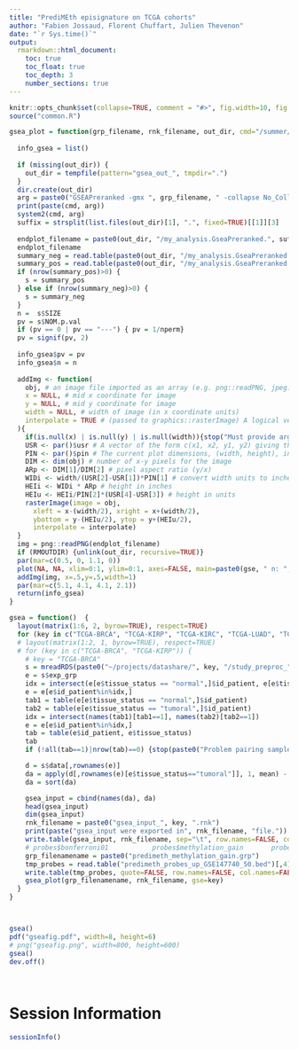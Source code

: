 ```yaml
---
title: "PrediMEth episignature on TCGA cohorts"
author: "Fabien Jossaud, Florent Chuffart, Julien Thevenon"
date: "`r Sys.time()`"
output: 
  rmarkdown::html_document:
    toc: true
    toc_float: true
    toc_depth: 3
    number_sections: true
---
```


```r
knitr::opts_chunk$set(collapse=TRUE, comment = "#>", fig.width=10, fig.height=10, eval=TRUE, echo=FALSE, warning=FALSE)
source("common.R")
```



```r
gsea_plot = function(grp_filename, rnk_filename, out_dir, cmd="/summer/epistorage/opt/GSEA_4.1.0/gsea-cli.sh", nperm=1000, RMOUTDIR=TRUE, gse) {
  
  info_gsea = list()
  
  if (missing(out_dir)) {
    out_dir = tempfile(pattern="gsea_out_", tmpdir=".")
  }
  dir.create(out_dir)
  arg = paste0("GSEAPreranked -gmx ", grp_filename, " -collapse No_Collapse -mode Max_probe -norm meandiv -nperm ", nperm , " -rnk ", rnk_filename, " -scoring_scheme weighted -rpt_label my_analysis -create_svgs false -include_only_symbols true -make_sets true -plot_top_x 20 -rnd_seed timestamp -set_max 5000 -set_min 15 -zip_report false -out ", out_dir)
  print(paste(cmd, arg))
  system2(cmd, arg)
  suffix = strsplit(list.files(out_dir)[1], ".", fixed=TRUE)[[1]][3]
  
  endplot_filename = paste0(out_dir, "/my_analysis.GseaPreranked.", suffix, "/enplot_", grp_filename, "_1.png")
  endplot_filename
  summary_neg = read.table(paste0(out_dir, "/my_analysis.GseaPreranked.", suffix, "/gsea_report_for_na_neg_", suffix, ".tsv"), sep="\t", header=TRUE) ;   
  summary_pos = read.table(paste0(out_dir, "/my_analysis.GseaPreranked.", suffix, "/gsea_report_for_na_pos_", suffix, ".tsv"), sep="\t", header=TRUE) ;   
  if (nrow(summary_pos)>0) {
    s = summary_pos    
  } else if (nrow(summary_neg)>0) {
    s = summary_neg    
  }
  n =  s$SIZE
  pv = s$NOM.p.val
  if (pv == 0 | pv == "---") { pv = 1/nperm}
  pv = signif(pv, 2)  
  
  info_gsea$pv = pv
  info_gsea$n = n
  
  addImg <- function(
    obj, # an image file imported as an array (e.g. png::readPNG, jpeg::readJPEG)
    x = NULL, # mid x coordinate for image
    y = NULL, # mid y coordinate for image
    width = NULL, # width of image (in x coordinate units)
    interpolate = TRUE # (passed to graphics::rasterImage) A logical vector (or scalar) indicating whether to apply linear interpolation to the image when drawing. 
  ){
    if(is.null(x) | is.null(y) | is.null(width)){stop("Must provide args 'x', 'y', and 'width'")}
    USR <- par()$usr # A vector of the form c(x1, x2, y1, y2) giving the extremes of the user coordinates of the plotting region
    PIN <- par()$pin # The current plot dimensions, (width, height), in inches
    DIM <- dim(obj) # number of x-y pixels for the image
    ARp <- DIM[1]/DIM[2] # pixel aspect ratio (y/x)
    WIDi <- width/(USR[2]-USR[1])*PIN[1] # convert width units to inches
    HEIi <- WIDi * ARp # height in inches
    HEIu <- HEIi/PIN[2]*(USR[4]-USR[3]) # height in units
    rasterImage(image = obj, 
      xleft = x-(width/2), xright = x+(width/2),
      ybottom = y-(HEIu/2), ytop = y+(HEIu/2), 
      interpolate = interpolate)
  }
  img = png::readPNG(endplot_filename)
  if (RMOUTDIR) {unlink(out_dir, recursive=TRUE)}    
  par(mar=c(0.5, 0, 1.1, 0))
  plot(NA, NA, xlim=0:1, ylim=0:1, axes=FALSE, main=paste0(gse, " n: ", n, " pv: ", pv, ""), xlab="", ylab="")
  addImg(img, x=.5,y=.5,width=1)
  par(mar=c(5.1, 4.1, 4.1, 2.1))  
  return(info_gsea)
}
```


```r

gsea = function()  {
  layout(matrix(1:6, 2, byrow=TRUE), respect=TRUE)
  for (key in c("TCGA-BRCA", "TCGA-KIRP", "TCGA-KIRC", "TCGA-LUAD", "TCGA-LUSC", "BRB")) {
  # layout(matrix(1:2, 1, byrow=TRUE), respect=TRUE)
  # for (key in c("TCGA-BRCA", "TCGA-KIRP")) {
    # key = "TCGA-BRCA"
    s = mreadRDS(paste0("~/projects/datashare/", key, "/study_preproc_", key, ".rds"))
    e = s$exp_grp
    idx = intersect(e[e$tissue_status == "normal",]$id_patient, e[e$tissue_status == "tumoral",]$id_patient)
    e = e[e$id_patient%in%idx,]
    tab1 = table(e[e$tissue_status == "normal",]$id_patient)
    tab2 = table(e[e$tissue_status == "tumoral",]$id_patient)
    idx = intersect(names(tab1)[tab1==1], names(tab2)[tab2==1])    
    e = e[e$id_patient%in%idx,]
    tab = table(e$id_patient, e$tissue_status)
    tab
    if (!all(tab==1)|nrow(tab)==0) {stop(paste0("Problem pairing samples for ", key))}

    d = s$data[,rownames(e)]
    da = apply(d[,rownames(e)[e$tissue_status=="tumoral"]], 1, mean) - apply(d[,rownames(e)[e$tissue_status=="normal"]], 1, mean)
    da = sort(da)

    gsea_input = cbind(names(da), da)
    head(gsea_input)
    dim(gsea_input)
    rnk_filename = paste0("gsea_input_", key, ".rnk")
    print(paste("gsea_input were exported in", rnk_filename, "file."))
    write.table(gsea_input, rnk_filename, sep="\t", row.names=FALSE, col.names=FALSE, quote=FALSE)
    # probes$bonferroni01           probes$methylation_gain       probes$methylation_loss       probes$methylation_losshypo   probes$methylation_losshyper  
    grp_filenamename = paste0("predimeth_methylation_gain.grp")
    tmp_probes = read.table("predimeth_probes_up_GSE147740_50.bed")[,4]
    write.table(tmp_probes, quote=FALSE, row.names=FALSE, col.names=FALSE, grp_filenamename)
    gsea_plot(grp_filenamename, rnk_filename, gse=key)  
  }
}



gsea()
pdf("gseafig.pdf", width=8, height=6)
# png("gseafig.png", width=800, height=600)
gsea()
dev.off()
  
 
```





# Session Information

```r
sessionInfo()
```

